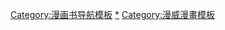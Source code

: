 {{Navbox
| name = 蜘蛛人
| title = [[蜘蛛人]]
| state = {{{state<includeonly>|autocollapse</includeonly>}}}
| bodyclass = hlist

| above =
* [[史丹·李]]
* [[史蒂夫·迪特科]]

| group1 = 角色
| list1 = 
* {{link-en|化身蜘蛛人的角色列表|List of incarnations of Spider-Man}}
* {{link-en|蜘蛛人配角列表|List of Spider-Man supporting characters}}
* {{link-en|蜘蛛人敵人列表|List of Spider-Man enemies}}
* {{link-en|其他版本的蜘蛛人|Alternative versions of Spider-Man}}

| group2 = 設施
| list2 =
* {{link-en|中城高中|Midtown High School}}
* [[號角日報]]
* {{link-en|帝國州立大學|Empire State University}}
* {{link-en|奧氏企業|Oscorp}}
* {{link-en|帕克工業|Parker Industries}}
* {{link-en|煉金術公司|Alchemax}}

| group3 = 漫畫書
| list3 = 
* {{link-en|神奇蜘蛛人|The Amazing Spider-Man}}
** {{link-en|神奇蜘蛛人期刊列表|List of The Amazing Spider-Man issues|期刊}}
* {{link-en|蜘蛛人故事線列表|List of Spider-Man storylines|故事線}}

| group4 = 其他媒體
| list4 =

* [[蜘蛛人系列電影|電影系列]]
* {{link-en|蜘蛛人電視系列|Spider-Man in television|電視系列}}
* {{link-en|蜘蛛人文學列表|Spider-Man in literature‎|文學系列}}
** {{link-en|蜘蛛人長篇小說列表|長篇小說}}
** {{link-en|蜘蛛人叢書列表|Spider-Man book series|叢書}}

| group5 = 玩具
| list5 =
* {{link-en|蜘蛛人 (2010年玩具線)|Spider-Man (2010 toy line)}}
* {{link-en|經典蜘蛛人|Spider-Man Classics}}
* {{link-en|蜘蛛人與朋友們|Spider-Man and Friends}}
* {{link-en|樂高蜘蛛人|Lego Spider-Man}}
* {{link-en|蜘蛛人 (彈珠台)|Spider-Man (pinball)}}
* {{link-en|神奇蜘蛛人 (彈珠台)|The Amazing Spider-Man (pinball)}}

}}<noinclude>
{{DEFAULTSORT:Spider-Man}}
[[Category:漫画书导航模板]]
[[Category:蜘蛛俠|*]]
[[Category:漫威漫畫模板]]
</noinclude>